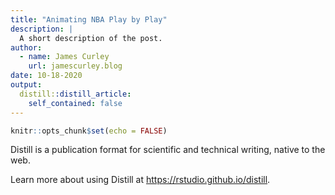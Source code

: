 ```yaml
---
title: "Animating NBA Play by Play"
description: |
  A short description of the post.
author:
  - name: James Curley
    url: jamescurley.blog
date: 10-18-2020
output:
  distill::distill_article:
    self_contained: false
---
```


```r
knitr::opts_chunk$set(echo = FALSE)
```

Distill is a publication format for scientific and technical writing, native to the web.

Learn more about using Distill at <https://rstudio.github.io/distill>.

